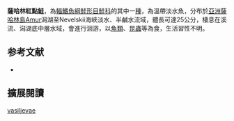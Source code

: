{{NoteTA|G1=LS}}
{{Speciesbox
| name = 薩哈林紅點鮭
| image = 
| image_width = 250px
| status = NE
| status_system = IUCN3.1
| genus = Salvelinus
| species = vasiljevae
| authority = Safronov & Zvezdov, 2005
| synonyms = 
}}

'''薩哈林紅點鮭'''，為[[輻鰭魚綱|輻鰭魚綱]][[鮭形目|鮭形目]][[鮭科|鮭科]]的其中一[[種|種]]，為溫帶淡水魚，分布於[[亞洲|亞洲]][[薩哈林島|薩哈林島]]Amur潟湖至Nevelskii海峽淡水、半鹹水流域，體長可達25公分，棲息在溪流、潟湖底中層水域，會進行洄游，以[[魚類|魚類]]、[[昆蟲|昆蟲]]等為食，生活習性不明。

==参考文献==
*{{FishBase_species|genus=Salvelinus|species=vasiljevae|year=2015|month=10}}
== 擴展閱讀 ==
{{refbegin}}
{{wikispecies-inline|Salvelinus vasiljevae|薩哈林紅點鮭}}
{{refend}}
{{Taxonbar|from=Q5497600}}

[[Category:紅點鮭屬|vasiljevae]]